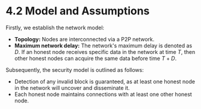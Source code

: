 # 4.2 Model and Assumptions

Firstly, we establish the network model:

* **Topology:** Nodes are interconnected via a P2P network.
* **Maximum network delay:** The network's maximum delay is denoted as $D$. If an honest node receives specific data in the network at time $T$, then other honest nodes can acquire the same data before time $T + D$.

Subsequently, the security model is outlined as follows:

* Detection of any invalid block is guaranteed, as at least one honest node in the network will uncover and disseminate it.
* Each honest node maintains connections with at least one other honest node.

